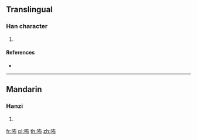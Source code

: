 ==Translingual==

===Han character===
{{Han char|rn=30|rad=口|as=05|sn=8|four=64027|canj=RKLB|ids=⿰口布}}

# {{defn|Han|sort=口05}}

====References====
* {{Han ref|kx=0185.211|hdz=10599.070|uh=5498|ud=21656|bh=CBEC|bd=52204}}

----

==Mandarin==

===Hanzi===
{{cmn-hanzi|pin=[[bù]] ([[bu4]])|wg=pu<sup>4</sup>}}

# {{defn|lang=cmn|sort=口05}}

[[fr:咘]]
[[pl:咘]]
[[th:咘]]
[[zh:咘]]
